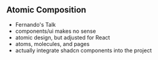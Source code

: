 ## Atomic Composition

- Fernando's Talk
- components/ui makes no sense
- atomic design, but adjusted for React
- atoms, molecules, and pages
- actually integrate shadcn components into the project
